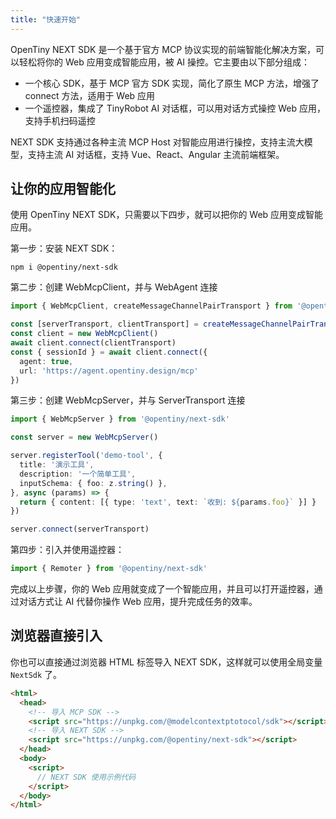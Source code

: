 ```yaml
---
title: "快速开始"
---
```


OpenTiny NEXT SDK 是一个基于官方 MCP 协议实现的前端智能化解决方案，可以轻松将你的 Web 应用变成智能应用，被 AI 操控。它主要由以下部分组成：

- 一个核心 SDK，基于 MCP 官方 SDK 实现，简化了原生 MCP 方法，增强了 connect 方法，适用于 Web 应用
- 一个遥控器，集成了 TinyRobot AI 对话框，可以用对话方式操控 Web 应用，支持手机扫码遥控

NEXT SDK 支持通过各种主流 MCP Host 对智能应用进行操控，支持主流大模型，支持主流 AI 对话框，支持 Vue、React、Angular 主流前端框架。

## 让你的应用智能化

使用 OpenTiny NEXT SDK，只需要以下四步，就可以把你的 Web 应用变成智能应用。

第一步：安装 NEXT SDK：

```shell
npm i @opentiny/next-sdk
```

第二步：创建 WebMcpClient，并与 WebAgent 连接

```typescript
import { WebMcpClient, createMessageChannelPairTransport } from '@opentiny/next-sdk'

const [serverTransport, clientTransport] = createMessageChannelPairTransport()
const client = new WebMcpClient()
await client.connect(clientTransport)
const { sessionId } = await client.connect({
  agent: true,
  url: 'https://agent.opentiny.design/mcp'
})
```

第三步：创建 WebMcpServer，并与 ServerTransport 连接

```typescript
import { WebMcpServer } from '@opentiny/next-sdk'

const server = new WebMcpServer()

server.registerTool('demo-tool', {
  title: '演示工具',
  description: '一个简单工具',
  inputSchema: { foo: z.string() },
}, async (params) => {
  return { content: [{ type: 'text', text: `收到: ${params.foo}` }] }
})

server.connect(serverTransport)
```

第四步：引入并使用遥控器：

```typescript
import { Remoter } from '@opentiny/next-sdk'
```

完成以上步骤，你的 Web 应用就变成了一个智能应用，并且可以打开遥控器，通过对话方式让 AI 代替你操作 Web 应用，提升完成任务的效率。

## 浏览器直接引入

你也可以直接通过浏览器 HTML 标签导入 NEXT SDK，这样就可以使用全局变量 `NextSdk` 了。

```html
<html>
  <head>
    <!-- 导入 MCP SDK -->
    <script src="https://unpkg.com/@modelcontextptotocol/sdk"></script>
    <!-- 导入 NEXT SDK -->
    <script src="https://unpkg.com/@opentiny/next-sdk"></script>
  </head>
  <body>
    <script>
      // NEXT SDK 使用示例代码
    </script>
  </body>
</html>
```
